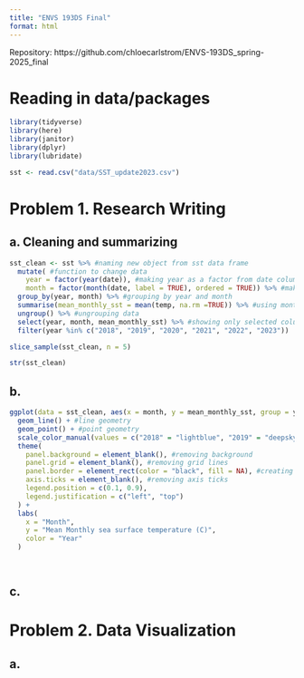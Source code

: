 ```yaml
---
title: "ENVS 193DS Final"
format: html
---
```


Repository: https://github.com/chloecarlstrom/ENVS-193DS_spring-2025_final

# Reading in data/packages

```r
library(tidyverse)
library(here)
library(janitor)
library(dplyr)
library(lubridate)

sst <- read.csv("data/SST_update2023.csv")

```

# Problem 1. Research Writing

## a. Cleaning and summarizing
```r
sst_clean <- sst %>% #naming new object from sst data frame
  mutate( #function to change data
    year = factor(year(date)), #making year as a factor from date column
    month = factor(month(date, label = TRUE), ordered = TRUE)) %>% #making a month factor from date
  group_by(year, month) %>% #grouping by year and month
  summarise(mean_monthly_sst = mean(temp, na.rm =TRUE)) %>% #using month data to find mean monthly sst
  ungroup() %>% #ungrouping data
  select(year, month, mean_monthly_sst) %>% #showing only selected columns
  filter(year %in% c("2018", "2019", "2020", "2021", "2022", "2023")) 

slice_sample(sst_clean, n = 5)

str(sst_clean)


```


## b.
```r
ggplot(data = sst_clean, aes(x = month, y = mean_monthly_sst, group = year, color = factor(year))) + #setting up data for figure, changing year to numeric
  geom_line() + #line geometry
  geom_point() + #point geometry
  scale_color_manual(values = c("2018" = "lightblue", "2019" = "deepskyblue", "2020" = "dodgerblue3", "2021" = "royalblue1", "2022" = "blue2", "2023" = "darkblue")) + #coloring lines in gradient of single color
  theme(
    panel.background = element_blank(), #removing background
    panel.grid = element_blank(), #removing grid lines
    panel.border = element_rect(color = "black", fill = NA), #creating line around plot
    axis.ticks = element_blank(), #removing axis ticks
    legend.position = c(0.1, 0.9), 
    legend.justification = c("left", "top")
  ) +
  labs(
    x = "Month",
    y = "Mean Monthly sea surface temperature (C)", 
    color = "Year"
  )
  



```


## c.

# Problem 2. Data Visualization

## a. 


